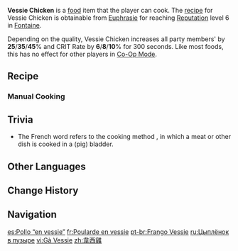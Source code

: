 {{Food Infobox
|id              = 108543
|name            = Vessie Chicken
|description     = A famous Fontainian cuisine.
|desc_suspicious = After a painstaking process of stuffing the chicken into the boar's bladder, you expectantly sample the dish that's finally ready... Ugh, what's the strange flavor? You begin to wonder if you're eating a boar or a chicken.
|desc_basic      = "Vessie" means "bladder" in Fontaine. As the name suggests, the seasoned chicken meat is enclosed in a forest boar's bladder when being poached in a meat broth. The bladder will puff out during the process like a rotund Specter. People usually only eat the chicken meat inside.
|desc_delicious  = Delicious juice locked inside the meat gives off a rich and layered aroma. This dish is considered a highly sought-after cuisine by many gourmets. After wolfing down the whole plate, one can't help but lick their lips, savoring the lingering scent. This exquisite cuisine is no doubt the crown jewel of Fontaine's gastronomy.
|effect          = Increases all party members' {{Color|Physical DMG}} by (var1)% and CRIT Rate by (var2)% for 300s.
|eff_suspicious1 = 25
|eff_suspicious2 = 6
|eff_basic1      = 35
|eff_basic2      = 8
|eff_delicious1  = 45
|eff_delicious2  = 10
|region          = Fontaine
|recipe          = Reach [[Reputation]] Level 6 in [[Fontaine]]
|type            = ATK-Boosting Dishes
|effectType      = CRIT Rate Up
|eff_att1        = Physical DMG Bonus
|eff_att2        = CRIT Rate
|quality         = 4
}}
'''Vessie Chicken''' is a [[food]] item that the player can cook. The [[recipe]] for Vessie Chicken is obtainable from [[Euphrasie]] for reaching [[Reputation]] level 6 in [[Fontaine]].

Depending on the quality, Vessie Chicken increases all party members' {{Color|Physical DMG}} by '''25'''/'''35'''/'''45'''% and CRIT Rate by '''6'''/'''8'''/'''10'''% for 300 seconds. Like most foods, this has no effect for other players in [[Co-Op Mode]].

==Recipe==
{{Recipe
|type = Cooking
|Fowl = 4
|Raw Meat = 4
|Marcotte = 3
|Fermented Juice  = 2
|sort = Fowl;Raw Meat;Marcotte;Fermented Juice
}}

===Manual Cooking===
{{Manual Cooking}}

==Trivia==
* The French word {{Fr|vessie|bladder}} refers to the cooking method {{Fr|{{w|en vessie}}}}, in which a meat or other dish is cooked in a (pig) bladder.

==Other Languages==
{{Other Languages
|en      = Vessie Chicken
|zhs     = 韦西鸡
|zhs_rm  = Wéixī Jī
|zht     = 韋西雞
|zht_rm  = Wéixī Jī
|zh_tl   = Vessie Chicken
|ja      = ベッシーチキン
|ja_rm   = Besshii Chikin
|ja_tl   = Vessie Chicken
|ko      = 베시 치킨
|ko_tl   = Vessie Chicken
|es      = Pollo “en vessie”
|es_tl   = Chicken "en vessie"
|fr      = Poularde en vessie
|fr_tl   = {{w|Poularde}} en vessie
|ru      = Цыплёнок в пузыре
|ru_tl   = Chick in Bladder
|th      = Vessie Chicken
|vi      = Gà Vessie
|vi_tl   = 
|de      = Hühnchen en vessie
|de_tl   = Chicken en vessie
|id      = Vessie Chicken
|pt      = Frango Vessie
|pt_tl   = 
|tr      = Vessie Tavuğu
|tr_tl   = Vessie Chicken
|it      = Poulet en vessie
|it_lang = fr
|it_tl   = Chicken en vessie
}}

==Change History==
{{Change History|4.0}}

==Navigation==
{{Food Navbox}}

[[es:Pollo “en vessie”]]
[[fr:Poularde en vessie]]
[[pt-br:Frango Vessie]]
[[ru:Цыплёнок в пузыре]]
[[vi:Gà Vessie]]
[[zh:韋西雞]]